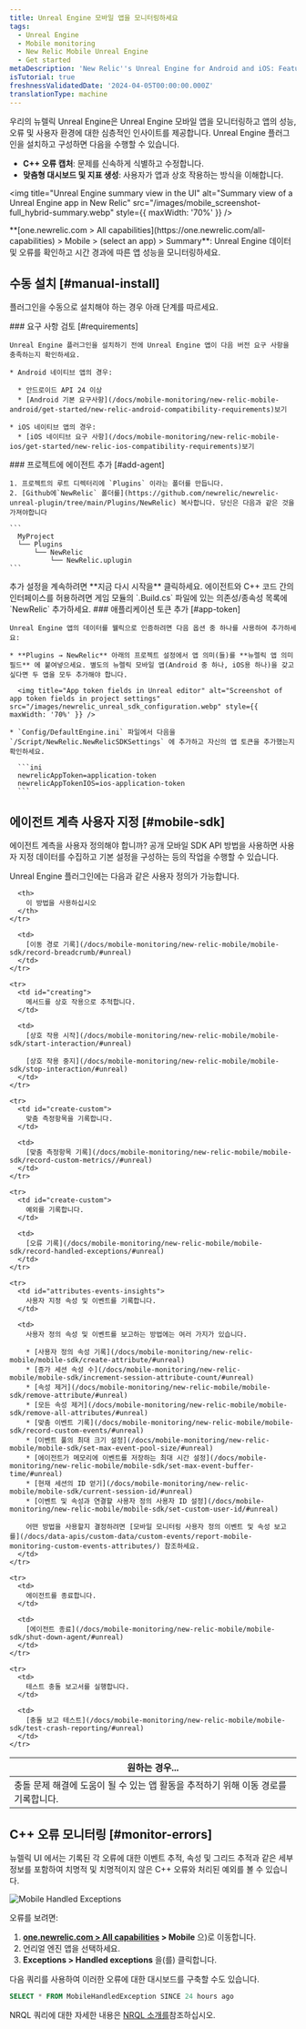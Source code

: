 ```yaml
---
title: Unreal Engine 모바일 앱을 모니터링하세요
tags:
  - Unreal Engine
  - Mobile monitoring
  - New Relic Mobile Unreal Engine
  - Get started
metaDescription: 'New Relic''s Unreal Engine for Android and iOS: Features, compatibility, requirements, installation, and upgrade procedures.'
isTutorial: true
freshnessValidatedDate: '2024-04-05T00:00:00.000Z'
translationType: machine
---
```


우리의 뉴렐릭 Unreal Engine은 Unreal Engine 모바일 앱을 모니터링하고 앱의 성능, 오류 및 사용자 환경에 대한 심층적인 인사이트를 제공합니다. Unreal Engine 플러그인을 설치하고 구성하면 다음을 수행할 수 있습니다.

* **C++ 오류 캡처**: 문제를 신속하게 식별하고 수정합니다.
* **맞춤형 대시보드 및 지표 생성**: 사용자가 앱과 상호 작용하는 방식을 이해합니다.

<img title="Unreal Engine summary view in the UI" alt="Summary view of a Unreal Engine app in New Relic" src="/images/mobile_screenshot-full_hybrid-summary.webp" style={{ maxWidth: '70%' }} />

<figcaption>
  <DNT>**[one.newrelic.com &gt; All capabilities](https://one.newrelic.com/all-capabilities) &gt; Mobile &gt; (select an app) &gt; Summary**</DNT>: Unreal Engine 데이터 및 오류를 확인하고 시간 경과에 따른 앱 성능을 모니터링하세요.
</figcaption>

## 수동 설치 [#manual-install]

플러그인을 수동으로 설치해야 하는 경우 아래 단계를 따르세요.

<Steps>
  <Step>
    ### 요구 사항 검토 [#requirements]

    Unreal Engine 플러그인을 설치하기 전에 Unreal Engine 앱이 다음 버전 요구 사항을 충족하는지 확인하세요.

    * Android 네이티브 앱의 경우:

      * 안드로이드 API 24 이상
      * [Android 기본 요구사항](/docs/mobile-monitoring/new-relic-mobile-android/get-started/new-relic-android-compatibility-requirements)보기

    * iOS 네이티브 앱의 경우:
      * [iOS 네이티브 요구 사항](/docs/mobile-monitoring/new-relic-mobile-ios/get-started/new-relic-ios-compatibility-requirements)보기
  </Step>

  <Step>
    ### 프로젝트에 에이전트 추가 [#add-agent]

    1. 프로젝트의 루트 디렉터리에 `Plugins` 이라는 폴더를 만듭니다.
    2. [Github에`NewRelic` 폴더를](https://github.com/newrelic/newrelic-unreal-plugin/tree/main/Plugins/NewRelic) 복사합니다. 당신은 다음과 같은 것을 가져야합니다

    ```
      MyProject
      └── Plugins
          └── NewRelic
              └── NewRelic.uplugin
    ```
  </Step>

  <Step>
    추가 설정을 계속하려면 **지금 다시 시작을** 클릭하세요.
  </Step>

  <Step>
    에이전트와 C++ 코드 간의 인터페이스를 허용하려면 게임 모듈의 `.Build.cs` 파일에 있는 의존성/종속성 목록에 `NewRelic` 추가하세요.
  </Step>

  <Step>
    ### 애플리케이션 토큰 추가 [#app-token]

    Unreal Engine 앱의 데이터를 웰릭으로 인증하려면 다음 옵션 중 하나를 사용하여 추가하세요:

    * **Plugins → NewRelic** 아래의 프로젝트 설정에서 앱 의미(들)를 **뉴렐릭 앱 의미 필드** 에 붙여넣으세요. 별도의 뉴렐릭 모바일 앱(Android 중 하나, iOS용 하나)을 갖고 싶다면 두 앱을 모두 추가해야 합니다.

      <img title="App token fields in Unreal editor" alt="Screenshot of app token fields in project settings" src="/images/newrelic_unreal_sdk_configuration.webp" style={{ maxWidth: '70%' }} />

    * `Config/DefaultEngine.ini` 파일에서 다음을 `/Script/NewRelic.NewRelicSDKSettings` 에 추가하고 자신의 앱 토큰을 추가했는지 확인하세요.

      ```ini
      newrelicAppToken=application-token
      newrelicAppTokenIOS=ios-application-token
      ```
  </Step>
</Steps>

## 에이전트 계측 사용자 지정 [#mobile-sdk]

에이전트 계측을 사용자 정의해야 합니까? 공개 모바일 SDK API 방법을 사용하면 사용자 지정 데이터를 수집하고 기본 설정을 구성하는 등의 작업을 수행할 수 있습니다.

Unreal Engine 플러그인에는 다음과 같은 사용자 정의가 가능합니다.

<table>
  <thead>
    <tr>
      <th style={{ width: "300px" }}>
        원하는 경우...
      </th>

      <th>
        이 방법을 사용하십시오
      </th>
    </tr>
  </thead>

  <tbody>
    <tr>
      <td id="crash-analysis">
        충돌 문제 해결에 도움이 될 수 있는 앱 활동을 추적하기 위해 이동 경로를 기록합니다.
      </td>

      <td>
        [이동 경로 기록](/docs/mobile-monitoring/new-relic-mobile/mobile-sdk/record-breadcrumb/#unreal)
      </td>
    </tr>

    <tr>
      <td id="creating">
        메서드를 상호 작용으로 추적합니다.
      </td>

      <td>
        [상호 작용 시작](/docs/mobile-monitoring/new-relic-mobile/mobile-sdk/start-interaction/#unreal)

        [상호 작용 중지](/docs/mobile-monitoring/new-relic-mobile/mobile-sdk/stop-interaction/#unreal)
      </td>
    </tr>

    <tr>
      <td id="create-custom">
        맞춤 측정항목을 기록합니다.
      </td>

      <td>
        [맞춤 측정항목 기록](/docs/mobile-monitoring/new-relic-mobile/mobile-sdk/record-custom-metrics//#unreal)
      </td>
    </tr>

    <tr>
      <td id="create-custom">
        예외를 기록합니다.
      </td>

      <td>
        [오류 기록](/docs/mobile-monitoring/new-relic-mobile/mobile-sdk/record-handled-exceptions/#unreal)
      </td>
    </tr>

    <tr>
      <td id="attributes-events-insights">
        사용자 지정 속성 및 이벤트를 기록합니다.
      </td>

      <td>
        사용자 정의 속성 및 이벤트를 보고하는 방법에는 여러 가지가 있습니다.

        * [사용자 정의 속성 기록](/docs/mobile-monitoring/new-relic-mobile/mobile-sdk/create-attribute/#unreal)
        * [증가 세션 속성 수](/docs/mobile-monitoring/new-relic-mobile/mobile-sdk/increment-session-attribute-count/#unreal)
        * [속성 제거](/docs/mobile-monitoring/new-relic-mobile/mobile-sdk/remove-attribute/#unreal)
        * [모든 속성 제거](/docs/mobile-monitoring/new-relic-mobile/mobile-sdk/remove-all-attributes/#unreal)
        * [맞춤 이벤트 기록](/docs/mobile-monitoring/new-relic-mobile/mobile-sdk/record-custom-events/#unreal)
        * [이벤트 풀의 최대 크기 설정](/docs/mobile-monitoring/new-relic-mobile/mobile-sdk/set-max-event-pool-size/#unreal)
        * [에이전트가 메모리에 이벤트를 저장하는 최대 시간 설정](/docs/mobile-monitoring/new-relic-mobile/mobile-sdk/set-max-event-buffer-time/#unreal)
        * [현재 세션의 ID 얻기](/docs/mobile-monitoring/new-relic-mobile/mobile-sdk/current-session-id/#unreal)
        * [이벤트 및 속성과 연결할 사용자 정의 사용자 ID 설정](/docs/mobile-monitoring/new-relic-mobile/mobile-sdk/set-custom-user-id/#unreal)

        어떤 방법을 사용할지 결정하려면 [모바일 모니터링 사용자 정의 이벤트 및 속성 보고를](/docs/data-apis/custom-data/custom-events/report-mobile-monitoring-custom-events-attributes/) 참조하세요.
      </td>
    </tr>

    <tr>
      <td>
        에이전트를 종료합니다.
      </td>

      <td>
        [에이전트 종료](/docs/mobile-monitoring/new-relic-mobile/mobile-sdk/shut-down-agent/#unreal)
      </td>
    </tr>

    <tr>
      <td>
        테스트 충돌 보고서를 실행합니다.
      </td>

      <td>
        [충돌 보고 테스트](/docs/mobile-monitoring/new-relic-mobile/mobile-sdk/test-crash-reporting/#unreal)
      </td>
    </tr>
  </tbody>
</table>

## C++ 오류 모니터링 [#monitor-errors]

뉴렐릭 UI 에서는 기록된 각 오류에 대한 이벤트 추적, 속성 및 그리드 추적과 같은 세부 정보를 포함하여 치명적 및 치명적이지 않은 C++ 오류와 처리된 예외를 볼 수 있습니다.

<img title="Mobile Handled Exceptions" alt="Mobile Handled Exceptions" src="/images/mobile_screenshot-full_handled-exceptions-summary.webp" />

오류를 보려면:

1. <DNT>**[one.newrelic.com &gt; All capabilities](https://one.newrelic.com/all-capabilities) &gt; Mobile**</DNT> 으)로 이동합니다.
2. 언리얼 엔진 앱을 선택하세요.
3. <DNT>**Exceptions &gt; Handled exceptions**</DNT> 을(를) 클릭합니다.

다음 쿼리를 사용하여 이러한 오류에 대한 대시보드를 구축할 수도 있습니다.

```sql
SELECT * FROM MobileHandledException SINCE 24 hours ago
```

NRQL 쿼리에 대한 자세한 내용은 [NRQL 소개를](/docs/query-your-data/nrql-new-relic-query-language/get-started/introduction-nrql-new-relics-query-language/#where)참조하십시오.